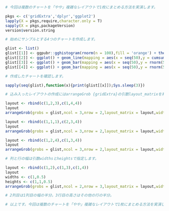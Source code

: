 ```{r}
# 今回は複数のチャートを「やや」複雑なレイアウトで1枚にまとめる方法を実演します。

pkgs <- c('gridExtra','dplyr','ggplot2')
lapply(X = pkgs,require,character.only = T)
sapply(X = pkgs,packageVersion)
version$version.string

# 始めにサンプルとする4つのチャートを作成します。

glist <- list()
glist[[1]] <- ggpubr::gghistogram(rnorm(n = 100),fill = 'orange') + theme_minimal() + labs(title = 1) + theme(plot.title = element_text(size = 50))
glist[[2]] <- ggplot() + geom_line(mapping = aes(x = seq(50),y = cumsum(rnorm(50))),size = 2,color = 'red') + theme_minimal() + labs(title = 2) + theme(plot.title = element_text(size = 50))
glist[[3]] <- ggplot() + geom_bar(mapping = aes(x = seq(50),y = rnorm(50)),stat = 'identity',fill = 'green') + theme_minimal() + labs(title = 3) + theme(plot.title = element_text(size = 50))
glist[[4]] <- ggplot() + geom_bar(mapping = aes(x = seq(50),y = rnorm(50)),stat = 'identity',fill = 'blue') + theme_minimal() + coord_flip() + labs(title = 4) + theme(plot.title = element_text(size = 50))

# 作成したチャートを確認します。

sapply(seq(glist),function(x){print(glist[[x]]);Sys.sleep(3)})

# 込み入ったレイアウトの作成にはarrangeGrob {gridExtra}の引数layout_matrixを利用します。

layout <- rbind(c(1,2,3),c(1,4,4))
layout
arrangeGrob(grobs = glist,ncol = 3,nrow = 2,layout_matrix = layout,widths = c(1,1,1),heights = c(1,1)) %>% ggpubr::as_ggplot()

layout <- rbind(c(1,1,1),c(2,3,4))
layout
arrangeGrob(grobs = glist,ncol = 3,nrow = 2,layout_matrix = layout,widths = c(1,1,1),heights = c(1,1)) %>% ggpubr::as_ggplot()

layout <- rbind(c(1,2,4),c(1,3,4))
layout
arrangeGrob(grobs = glist,ncol = 3,nrow = 2,layout_matrix = layout,widths = c(1,1,1),heights = c(1,1)) %>% ggpubr::as_ggplot()

# 列と行の幅は引数widthsとheightsで指定します。

layout <- rbind(c(1,2),c(1,3),c(1,4))
layout
widths <- c(1,0.5)
heights <- c(1,1,0.5)
arrangeGrob(grobs = glist,ncol = 2,nrow = 3,layout_matrix = layout,widths = widths,heights = heights) %>% ggpubr::as_ggplot()

# 2列目は1列目の幅の半分。3行目の高さはその他の行の半分。

# 以上です。今回は複数のチャートを「やや」複雑なレイアウトで1枚にまとめる方法を実演しました。ご視聴ありがとうございました。
```
